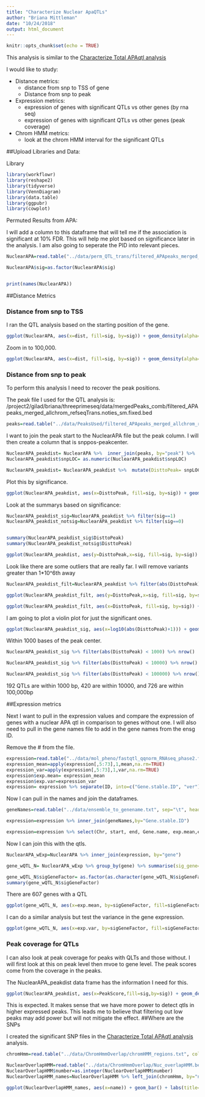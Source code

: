```yaml
---
title: "Characterize Nuclear ApaQTLs"
author: "Briana Mittleman"
date: "10/24/2018"
output: html_document
---
```


```r
knitr::opts_chunk$set(echo = TRUE)
```

This analysis is similar to the [Characterize Total APAqtl analysis](characterizeTotalApaQtls.html)

I would like to study:  


* Distance metrics:  
    + distance from snp to TSS of gene  
    + Distance from snp to peak  

* Expression metrics: 
    + expression of genes with significant QTLs vs other genes  (by rna seq)
    + expression of genes with significant QTLs vs other genes  (peak coverage)  

* Chrom HMM metrics:  
    + look at the chrom HMM interval for the significant QTLs  


##Upload Libraries and Data:  

Library
```r
library(workflowr)
library(reshape2)
library(tidyverse)
library(VennDiagram)
library(data.table)
library(ggpubr)
library(cowplot)
```


Permuted Results from APA:

I will add a column to this dataframe that will tell me if the association is significant at 10% FDR.  This will help me plot based on significance later in the analysis. I am also going to seperate the PID into relevant pieces.  

```r
NuclearAPA=read.table("../data/perm_QTL_trans/filtered_APApeaks_merged_allchrom_refseqGenes_pheno_Nuclear_transcript_permResBH.txt", stringsAsFactors = F, header=T)  %>% mutate(sig=ifelse(-log10(bh)>=1, 1,0 )) %>%  separate(pid, sep = ":", into=c("chr", "start", "end", "id")) %>% separate(id, sep = "_", into=c("gene", "strand", "peak"))

NuclearAPA$sig=as.factor(NuclearAPA$sig)


print(names(NuclearAPA))
```

##Distance Metrics  

### Distance from snp to TSS  

I ran the QTL analysis based on the starting position of the gene. 


```r
ggplot(NuclearAPA, aes(x=dist, fill=sig, by=sig)) + geom_density(alpha=.5)  +  labs(title="Distance from snp to TSS", x="Base Pairs") + scale_fill_discrete(guide = guide_legend(title = "Significant QTL")) + scale_fill_brewer(palette="Paired")
```

Zoom in to 100,000. 

```r
ggplot(NuclearAPA, aes(x=dist, fill=sig, by=sig)) + geom_density(alpha=.5)+coord_cartesian(xlim = c(-150000, 150000)) + scale_fill_brewer(palette="Paired")
```
### Distance from snp to peak  

To perform this analysis I need to recover the peak positions.  

The peak file I used for the QTL analysis is: /project2/gilad/briana/threeprimeseq/data/mergedPeaks_comb/filtered_APApeaks_merged_allchrom_refseqTrans.noties_sm.fixed.bed  

```r
peaks=read.table("../data/PeaksUsed/filtered_APApeaks_merged_allchrom_refseqTrans.noties_sm.fixed.bed", col.names = c("chr", "peakStart", "peakEnd", "PeakNum", "PeakScore", "Strand", "Gene")) %>% mutate(peak=paste("peak", PeakNum,sep="")) %>% mutate(PeakCenter=peakStart+ (peakEnd- peakStart))
```

I want to join the peak start to the NuclearAPA file but the peak column. I will then create a column that is snppos-peakcenter.


```r
NuclearAPA_peakdist= NuclearAPA %>%  inner_join(peaks, by="peak") %>%  separate(sid, into=c("snpCHR", "snpLOC"), by=":")
NuclearAPA_peakdist$snpLOC= as.numeric(NuclearAPA_peakdist$snpLOC)

NuclearAPA_peakdist= NuclearAPA_peakdist %>%  mutate(DisttoPeak= snpLOC-PeakCenter)
```


Plot this by significance.  
```r
ggplot(NuclearAPA_peakdist, aes(x=DisttoPeak, fill=sig, by=sig)) + geom_density(alpha=.5)  +  labs(title="Distance from snp peak", x="log10 absolute value Distance to Peak") + scale_fill_discrete(guide = guide_legend(title = "Significant QTL")) + scale_fill_brewer(palette="Paired")


```


Look at the summarys based on significance:  

```r
NuclearAPA_peakdist_sig=NuclearAPA_peakdist %>% filter(sig==1)
NuclearAPA_peakdist_notsig=NuclearAPA_peakdist %>% filter(sig==0)


summary(NuclearAPA_peakdist_sig$DisttoPeak)
summary(NuclearAPA_peakdist_notsig$DisttoPeak)
```


```r
ggplot(NuclearAPA_peakdist, aes(y=DisttoPeak,x=sig, fill=sig, by=sig)) + geom_boxplot()  + scale_fill_discrete(guide = guide_legend(title = "Significant QTL")) + scale_fill_brewer(palette="Paired")
```



Look like there are some outliers that are really far. I will remove variants greater than 1*10^6th away   

```r
NuclearAPA_peakdist_filt=NuclearAPA_peakdist %>% filter(abs(DisttoPeak) <= 1*(10^6))

ggplot(NuclearAPA_peakdist_filt, aes(y=DisttoPeak,x=sig, fill=sig, by=sig)) + geom_boxplot()  + scale_fill_discrete(guide = guide_legend(title = "Significant QTL")) + facet_grid(.~strand) + scale_fill_brewer(palette="Paired")

ggplot(NuclearAPA_peakdist_filt, aes(x=DisttoPeak, fill=sig, by=sig)) + geom_density()  + scale_fill_discrete(guide = guide_legend(title = "Significant QTL")) + facet_grid(.~strand)+ scale_fill_brewer(palette="Paired")

```


I am going to plot a violin plot for just the significant ones.  

```r
ggplot(NuclearAPA_peakdist_sig, aes(x=log10(abs(DisttoPeak)+1))) + geom_density(fill="deepskyblue3")+ labs(title="Nuclear: Distance from QTL to PAS Peak", x="Distance from SNP to PAS") 
```

Within 1000 bases of the peak center.  

```r
NuclearAPA_peakdist_sig %>% filter(abs(DisttoPeak) < 1000) %>% nrow()

NuclearAPA_peakdist_sig %>% filter(abs(DisttoPeak) < 10000) %>% nrow()

NuclearAPA_peakdist_sig %>% filter(abs(DisttoPeak) < 100000) %>% nrow()
```

192 QTLs are within 1000 bp, 420 are within 10000, and 726 are within 100,000bp



##Expression metrics  


Next I want to pull in the expression values and compare the expression of genes with a nuclear APA qtl in comparison to genes without one.  I will also need to pull in the gene names file to add in the gene names from the ensg ID.   

Remove the # from the file.

```r
expression=read.table("../data/mol_pheno/fastqtl_qqnorm_RNAseq_phase2.fixed.noChr.txt", header = T,stringsAsFactors = F)
expression_mean=apply(expression[,5:73],1,mean,na.rm=TRUE)
expression_var=apply(expression[,5:73],1,var,na.rm=TRUE)
expression$exp.mean= expression_mean 
expression$exp.var=expression_var
expression= expression %>% separate(ID, into=c("Gene.stable.ID", "ver"), sep ="[.]")
```


Now I can pull in the names and join the dataframes.  

```r
geneNames=read.table("../data/ensemble_to_genename.txt", sep="\t", header=T,stringsAsFactors = F) 

expression=expression %>% inner_join(geneNames,by="Gene.stable.ID") 

expression=expression %>% select(Chr, start, end, Gene.name, exp.mean,exp.var) %>%  rename("gene"=Gene.name)
```


Now I can join this with the qtls.  

```r
NuclearAPA_wExp=NuclearAPA %>% inner_join(expression, by="gene") 
```

```r
gene_wQTL_N= NuclearAPA_wExp %>% group_by(gene) %>% summarise(sig_gene=sum(as.numeric(as.character(sig)))) %>% ungroup() %>% inner_join(expression, by="gene") %>% mutate(sigGeneFactor=ifelse(sig_gene>=1, 1,0))

gene_wQTL_N$sigGeneFactor= as.factor(as.character(gene_wQTL_N$sigGeneFactor))
summary(gene_wQTL_N$sigGeneFactor)
```


There are 607 genes with a QTL  


```r
ggplot(gene_wQTL_N, aes(x=exp.mean, by=sigGeneFactor, fill=sigGeneFactor)) + geom_density(alpha=.3) +labs(title="Mean in RNA expression by genes with significant QTL", x="Mean in normalized expression") + scale_fill_discrete(guide = guide_legend(title = "Significant QTL"))+ scale_fill_brewer(palette="Paired")
```



I can do a similar analysis but test the variance in the gene expression.  

```r
ggplot(gene_wQTL_N, aes(x=exp.var, by=sigGeneFactor, fill=sigGeneFactor)) + geom_density(alpha=.3) + labs(title="Varriance in RNA expression by genes with significant QTL", x="Variance in normalized expression") + scale_fill_discrete(guide = guide_legend(title = "Significant QTL"))+ scale_fill_brewer(palette="Paired")
```


### Peak coverage for QTLs 
I can also look at peak coverage for peaks with QLTs and those without. I will first look at this on peak level then mvoe to gene level. The peak scores come from the coverage in the peaks. 

The NuclearAPA_peakdist data frame has the information I need for this.  

```r
ggplot(NuclearAPA_peakdist, aes(x=PeakScore,fill=sig,by=sig)) + geom_density(alpha=.5)+ scale_x_log10() + labs(title="Peak score by significance") + scale_fill_brewer(palette="Paired")
```

This is expected. It makes sense that we have more power to detect qtls in higher expressed peaks. This leads me to believe that filtering out low peaks may add power but will not mitigate the effect. 
##Where are the SNPs  

I created the significant SNP files in the [Characterize Total APAqtl analysis](characterizeTotalApaQtls.html) analysis. 

```r
chromHmm=read.table("../data/ChromHmmOverlap/chromHMM_regions.txt", col.names = c("number", "name"), stringsAsFactors = F)

NuclearOverlapHMM=read.table("../data/ChromHmmOverlap/Nuc_overlapHMM.bed", col.names=c("chrom", "start", "end", "sid", "significance", "strand", "number"))
NuclearOverlapHMM$number=as.integer(NuclearOverlapHMM$number)
NuclearOverlapHMM_names=NuclearOverlapHMM %>% left_join(chromHmm, by="number")
```

```r
ggplot(NuclearOverlapHMM_names, aes(x=name)) + geom_bar() + labs(title="ChromHMM labels for Nuclear APAQtls" , y="Number of SNPs", x="Region")+theme(axis.text.x = element_text(angle = 90, hjust = 1))
```


